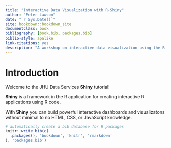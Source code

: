 ```yaml
--- 
title: "Interactive Data Visualization with R-Shiny"
author: "Peter Lawson"
date: "`r Sys.Date()`"
site: bookdown::bookdown_site
documentclass: book
bibliography: [book.bib, packages.bib]
biblio-style: apalike
link-citations: yes
description: "A workshop on interactive data visualization using the R-Shiny library in the R programming language."
---
```


# Introduction {-}

Welcome to the JHU Data Services **Shiny** tutorial! 

**Shiny** is a framework in the R application for creating interactive R applications using R code. 

With **Shiny** you can build powerful interactive dashboards and visualizatons without minimal to no HTML, CSS, or JavaScript knowledge.

```r
# automatically create a bib database for R packages
knitr::write_bib(c(
  .packages(), 'bookdown', 'knitr', 'rmarkdown'
), 'packages.bib')
```
